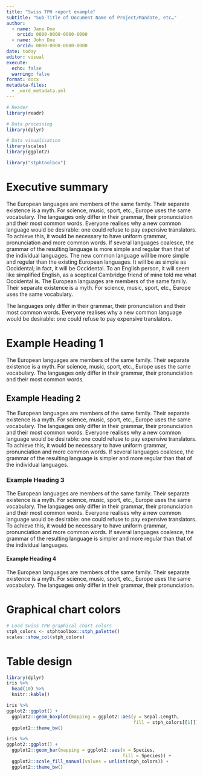 ```yaml
---
title: "Swiss TPH report example"
subtitle: "Sub-Title of Document Name of Project/Mandate, etc…"
author:
  - name: Jane Doe
    orcid: 0000-0000-0000-0000
  - name: John Doe
    orcid: 0000-0000-0000-0000
date: today
editor: visual
execute:
  echo: false
  warning: false
format: docx
metadata-files:
  - _word_metadata.yml
---
```


```r
# Reader
library(readr)

# Data processing
library(dplyr)

# Data visualisation
library(scales)
library(ggplot2)

library("stphtoolbox")
```

# Executive summary {.unnumbered}

The European languages are members of the same family. Their separate existence is a myth. For science, music, sport, etc., Europe uses the same vocabulary. The languages only differ in their grammar, their pronunciation and their most common words. Everyone realises why a new common language would be desirable: one could refuse to pay expensive translators. To achieve this, it would be necessary to have uniform grammar, pronunciation and more common words. If several languages coalesce, the grammar of the resulting language is more simple and regular than that of the individual languages. The new common language will be more simple and regular than the existing European languages. It will be as simple as Occidental; in fact, it will be Occidental. To an English person, it will seem like simplified English, as a sceptical Cambridge friend of mine told me what Occidental is. The European languages are members of the same family. Their separate existence is a myth. For science, music, sport, etc., Europe uses the same vocabulary.

The languages only differ in their grammar, their pronunciation and their most common words. Everyone realises why a new common language would be desirable: one could refuse to pay expensive translators.

# Example Heading 1

The European languages are members of the same family. Their separate existence is a myth. For science, music, sport, etc., Europe uses the same vocabulary. The languages only differ in their grammar, their pronunciation and their most common words.

## Example Heading 2

The European languages are members of the same family. Their separate existence is a myth. For science, music, sport, etc., Europe uses the same vocabulary. The languages only differ in their grammar, their pronunciation and their most common words. Everyone realises why a new common language would be desirable: one could refuse to pay expensive translators. To achieve this, it would be necessary to have uniform grammar, pronunciation and more common words. If several languages coalesce, the grammar of the resulting language is simpler and more regular than that of the individual languages.

### Example Heading 3

The European languages are members of the same family. Their separate existence is a myth. For science, music, sport, etc., Europe uses the same vocabulary. The languages only differ in their grammar, their pronunciation and their most common words. Everyone realises why a new common language would be desirable: one could refuse to pay expensive translators. To achieve this, it would be necessary to have uniform grammar, pronunciation and more common words. If several languages coalesce, the grammar of the resulting language is simpler and more regular than that of the individual languages.

#### Example Heading 4

The European languages are members of the same family. Their separate existence is a myth. For science, music, sport, etc., Europe uses the same vocabulary. The languages only differ in their grammar, their pronunciation.

# Graphical chart colors

```r
# Load Swiss TPH graphical chart colors
stph_colors <- stphtoolbox::stph_palette()
scales::show_col(stph_colors)
```

# Table design

```r
library(dplyr)
iris %>%
  head(10) %>% 
  knitr::kable()
```

```r
iris %>% 
ggplot2::ggplot() +
  ggplot2::geom_boxplot(mapping = ggplot2::aes(y = Sepal.Length,
                                               fill = stph_colors[[1]])) +
  ggplot2::theme_bw()
```

```r
iris %>% 
ggplot2::ggplot() +
  ggplot2::geom_bar(mapping = ggplot2::aes(x = Species,
                                           fill = Species)) +
  ggplot2::scale_fill_manual(values = unlist(stph_colors)) +
  ggplot2::theme_bw()
```
